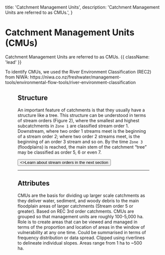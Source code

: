 

  title: 'Catchment Management Units',
  description:
    'Catchment Management Units are referred to as CMUs.',
}

# Catchment Management Units (CMUs)

Catchment Management Units are referred to as CMUs. {{ className: 'lead' }}

<Note>
    To identify CMUs, we used the River Environment Classification (REC2) from NIWA:
    https://niwa.co.nz/freshwater/management-tools/environmental-flow-tools/river-environment-classification
</Note>

<Figure src={cmu} alt="Catchment Management Units" caption="" />

## Structure

An important feature of catchments is that they usually have a structure like a tree.  This structure can be understood in terms of stream orders (Figure 2), where the smallest and highest subcatchments in `Zone 1` are classified stream order 1.  Downstream, where two order 1 streams meet is the beginning of a stream order 2; where two order 2 streams meet, is the beginning of an order 3 stream and so on.  By the time `Zone 3` (floodplains) is reached, the main stem of the catchment “tree” may be classified as order 5, 6 or even 7.

<div className="not-prose mb-16 mt-6 flex gap-3">
  <Button href="/stream-orders" arrow="right" variant="text">
    <>Learn about stream orders in the next section</>
  </Button>
</div>

---

## Attributes

<List>
    <ListItem>
        CMUs are the basis for dividing up larger scale catchments as they deliver water, sediment, and woody debris to the main floodplain areas of larger catchments (Stream order 5 or greater).
    </ListItem>
    <ListItem>
        Based on REC 3rd order catchments.
    </ListItem>
    <ListItem>
        CMUs are grouped so that management units are roughly 100-5,000 ha.
    </ListItem>
    <ListItem>
        Role is to create areas that can be viewed and managed in terms of the proportion and location of areas in the window of vulnerability at any one time.
    </ListItem>
    <ListItem>
        Could be summarised in terms of frequency distribution or data spread.
    </ListItem>
    <ListItem>
        Clipped using riverlines to delineate individual slopes.
    </ListItem>
    <ListItem>
        Areas range from 1 ha to ~500 ha.
    </ListItem>
</List>
